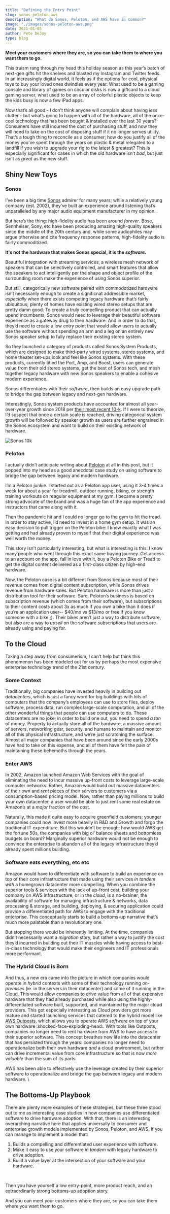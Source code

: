 ```yaml
---
title: "Defining the Entry Point"
slug: sonos-peloton-aws
description: "What do Sonos, Peloton, and AWS have in common?"
image: "./images/sonos-peloton-aws.png"
date: 2021-01-05
author: Pete DeJoy
type: blog
---
```



**Meet your customers where they are, so you can take them to where you want them to go.**

This truism rang through my head this holiday season as this year’s batch of next-gen gifts hit the shelves and blasted my Instagram and Twitter feeds. In an increasingly digital world, it feels as if the options for cool, physical toys to buy your loved ones dwindles every year. What used to be a gaming console and library of games on circular disks is now a giftcard to a cloud gaming server, what used to be an array of colorful plastic objects to keep the kids busy is now a few iPad apps.

Now that’s all good - I don’t think anyone will complain about having _less_ clutter - but what’s going to happen with all of the hardware, all of the once-cool technology that has been bought & installed over the last 30 years? Consumers have still incurred the cost of purchasing stuff, and now they will need to take on the cost of disposing stuff if it no longer serves utility. That’s a tough thing to reconcile as a consumer; how do you justify all of the money you’ve spent through the years on plastic & metal relegated to a landfill if you wish to upgrade your rig to the latest & greatest? This is especially significant for cases in which the old hardware isn’t _bad_, but just isn’t as _great_ as the new stuff.

## Shiny New Toys

### Sonos

I’ve been a big time [Sonos](https://sonos.com) admirer for many years; while a relatively young company (est. 2002), they’ve built an experience around listening that’s unparalleled by any major audio equipment manufacturer in my opinion.

But here’s the thing: high-fidelity audio has been around _forever_. Bose, Sennheiser, Sony, etc have been producing amazing high-quality speakers since the middle of the 20th century and, while some audiophiles may argue otherwise and cite frequency response patterns, high-fidelity audio is fairly commoditized.

**It's not the hardware that makes Sonos special, it is the _software_.**

Beautiful integration with streaming services, a wireless mesh network of speakers that can be selectively controlled, and smart features that allow the speakers to act intelligently per the shape and object profile of the surrounding room make the experience of using Sonos superior.

But still, categorically new software paired with commodotized hardware isn’t necessarily enough to create a significnat addressible market, _especially_ when there exists competing legacy hardware that’s fairly ubiquitous; plenty of homes have existing wired stereo setups that are pretty damn good. To create a truly compelling product that can actually upend incumbents, Sonos would need to leverage their beautiful software experience as a gateway drug to their hardware. And in order to do that, they’d need to create a low entry point that would allow users to actually use the software without spending an arm and a leg on an entirely new Sonos speaker setup to fully replace their existing stereo system.

So they launched a category of products called Sonos System Products, which are designed to make third-party wired systems, stereo systems, and home theater set-ups look and feel like Sonos systems. With these products, currently titled the Port, Amp, and Boost, users can generate value from their old stereo systems, get the best of Sonos tech, and mesh together legacy hardware with new Sonos speakers to enable a cohesive modern experience.

Sonos differentiates with their _software_, then builds an easy upgrade path to bridge the gap between legacy and next-gen hardware.

Interestingly, Sonos system products have accounted for almost all year-over-year growth since 2018 per [their most recent 10-k](https://s22.q4cdn.com/672173472/files/doc_financials/2020/q4/Sonos-10-K.pdf). If I were to theorize, I’d suspect that once a certain scale is reached, driving categorical system growth will be followed by speaker growth as users are further engrained in the Sonos ecosystem and want to build on their existing network of hardware.


<img src={sonos10k} alt="Sonos 10k" className="row" />


### Peloton

I actually didn’t anticipate writing about [Peloton](https://peloton.com) at all in this post, but it popped into my head as a good anecdotal case study on using software to bridge the gap between legacy and modern hardware.

I’m a Peloton junkie. I started out as a Peloton app user, using it 3-4 times a week for about a year for treadmill, outdoor running, biking, or strength training workouts on reagular equipment at my gym. I became a pretty strong advocate of the brand and was a huge fan of the app experience and instructors that came along with it.

Then the pandemic hit and I could no longer go to the gym to hit the tread. In order to stay active, I’d need to invest in a home gym setup. It was an easy decision to pull trigger on the Peloton bike: I knew exactly what I was getting and had already proven to myself that their digital experience was well worth the money.

This story isn’t particularly interesting, but what is interesting is this: I know many people who went through this exact same buying journey. Get access to an account on the app, fall in love with it, buy a Peloton Bike or Tread to get the digital content delivered as a first-class citizen by high-end hardware.

Now, the Peloton case is a bit different from Sonos because most of their revenue comes from digital content subscription, while Sonos drives revenue from hardware sales. But Peloton hardware is more than just a distribution tool for their software. Sure, Peloton’s business is based on subscription revenue (which comes from their software), but subscriptions to their content costs about 3x as much if you own a bike than it does if you’re an application user-- $40/mo vs $13/mo or free if you know someone with a bike ;). Their bikes aren’t just a way to distribute software, but also are a way to _upsell_ on the software subscriptions that users are already using and paying for.

## To the Cloud

Taking a step away from consumerism, I can’t help but think this phenomenon has been modeled out for us by perhaps the most expensive enterprise technology trend of the 21st century.

### Some Context

Traditionally, big companies have invested heavily in building out _datacenters_, which is just a fancy word for big buildings with lots of computers that the company’s employees can use to store files, deploy software, process data, run complex large-scale computation, and all of the other wonderful things that people can use computers to do. These datacenters are no joke; in order to build one out, you need to spend _a ton_ of money. Property to actually store all of the hardware, a massive amount of servers, networking gear, security, and humans to maintain and monitor all of this physical infrastructure, and we’re just scratching the surface. Almost all major companies that have been around since the early 2000s have had to take on this expense, and all of them have felt the pain of maintaining these behemoths through the years.

### Enter AWS

In 2002, Amazon launched Amazon Web Services with the goal of eliminating the need to incur massive up-front costs to leverage large-scale computer networks. Rather, Amazon would build out massive datacenters of their own and _rent_ pieces of their servers to customers via a consumption-based pricing model. Now, rather than paying millions to build your own datacenter, a user would be able to just rent some real estate on Amazon’s at a _major_ fraction of the cost.

Naturally, this made it quite easy to acquire greenfield customers; younger companies could now invest more heavily in R&D and Growth and forgo the traditional IT expenditure. But this wouldn’t be enough: how would AWS get the fortune 50s, the companies with big ol’ balance sheets and bottomless budgets on board? Marginally superior hardware would not be enough to convince the enterprise to abandon all of the legacy infrastructure they’d already spent millions building.

### Software eats everything, etc etc

Amazon would have to differentiate with software to build an experience on top of their core infrastructure that made using their services _in tandem with_ a homegrown datacenter more compelling. When you combine the superior tools & services with the lack of up-front cost, building your company on AWS infrastructure, or in the _cloud_, is a no-brainer; the availability of software for managing infrastructure & networks, data processing & storage, and building, deploying, & securing application could provide a differentiated path for AWS to engage with the traditional enterprise. This conceptually starts to build a bottoms-up narrative that’s much more palatable than a revolutionary one.

But stopping there would be inherently limiting. At the time, companies didn’t necessarily want a _migration_ story, but rather a way to justify the cost they’d incurred in building out their IT muscles while having access to best-in-class technology that would make their engineers and IT professionals more performant.

### The Hybrid Cloud is Born

And thus, a new era came into the picture in which companies would operate in _hybrid_ contexts with some of their technology running _on-premises_ (ie. in the servers in their datacenter) and some of it running in the Cloud. This would allow companies to drive value from all of that expensive hardware that they had already purchased while also using the highly-differentiated software built, supported, and maintained by the major cloud providers. This got especially interesting as Cloud providers got more mature and started launching services that catered to the hybrid model like [AWS Outposts](https://aws.amazon.com/outposts/), which allows you to operate AWS _software_ on top of your own hardware :shocked-face-exploding-head:. With tools like Outposts, companies no longer need to rent hardware from AWS to have access to their superior software. This concept breathes new life into the datacenter that has persisted through the years: companies no longer need to operationalize both their own hardware _and_ a cloud environment, but rather can drive incremental value from core infrastructure so that is now _more valuable_ than the sum of its parts.

AWS has been able to effectively use the leverage created by their superior software to operationalize and bridge the gap between legacy and modern hardware. \


## The Bottoms-Up Playbook

There are plenty more examples of these strategies, but these three stood out to me as interesting case studies in how companies use differentiated software to drive hardware adoption. With that, there is an interesting overarching narrative here that applies universally to consumer and enterprise growth models implemented by Sonos, Peloton, and AWS. If you can manage to implement a model that:

1. Builds a compelling and differentiated user experience with software.
2. Make it easy to use your software _in tandem_ with legacy hardware to drive adoption.
3. Build a value layer at the intersection of your software and your hardware.

<br/>

Then you have yourself a low entry-point, more product reach, and an extraordinarily strong bottoms-up adoption story.

And you can meet your customers where they are, so you can take them where you want them to go.

